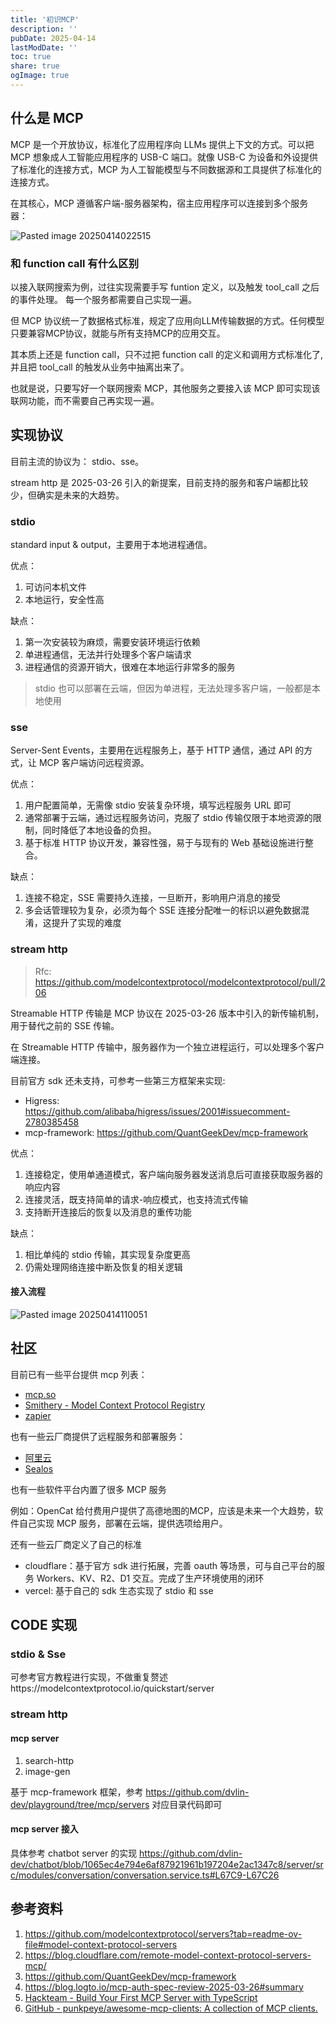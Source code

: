 ```yaml
---
title: '初识MCP'
description: ''
pubDate: 2025-04-14
lastModDate: ''
toc: true
share: true
ogImage: true
---
```


## 什么是 MCP

MCP 是一个开放协议，标准化了应用程序向 LLMs 提供上下文的方式。可以把 MCP 想象成人工智能应用程序的 USB-C 端口。就像 USB-C 为设备和外设提供了标准化的连接方式，MCP 为人工智能模型与不同数据源和工具提供了标准化的连接方式。

在其核心，MCP 遵循客户端-服务器架构，宿主应用程序可以连接到多个服务器：

![Pasted image 20250414022515](https://dvlin-notes-assets.oss-cn-beijing.aliyuncs.com/2025/04/14/9JQmZb1PRtgld5Yp6uuxPasted%20image%2020250414022515.png)

### 和 function call 有什么区别

以接入联网搜索为例，过往实现需要手写 funtion 定义，以及触发 tool_call 之后的事件处理。
每一个服务都需要自己实现一遍。

但 MCP 协议统一了数据格式标准，规定了应用向LLM传输数据的方式。任何模型只要兼容MCP协议，就能与所有支持MCP的应用交互。

其本质上还是 function call，只不过把 function call 的定义和调用方式标准化了, 并且把 tool_call 的触发从业务中抽离出来了。

也就是说，只要写好一个联网搜索 MCP，其他服务之要接入该 MCP 即可实现该联网功能，而不需要自己再实现一遍。

## 实现协议

目前主流的协议为： stdio、sse。

stream http 是 2025-03-26 引入的新提案，目前支持的服务和客户端都比较少，但确实是未来的大趋势。

### stdio

standard input & output，主要用于本地进程通信。

优点：

1. 可访问本机文件
2. 本地运行，安全性高

缺点：

1. 第一次安装较为麻烦，需要安装环境运行依赖
2. 单进程通信，无法并行处理多个客户端请求
3. 进程通信的资源开销大，很难在本地运行非常多的服务

> stdio 也可以部署在云端，但因为单进程，无法处理多客户端，一般都是本地使用

### sse

Server-Sent Events，主要用在远程服务上，基于 HTTP 通信，通过 API 的方式，让 MCP 客户端访问远程资源。

优点：

1. 用户配置简单，无需像 stdio 安装复杂环境，填写远程服务 URL 即可
2. 通常部署于云端，通过远程服务访问，克服了 stdio 传输仅限于本地资源的限制，同时降低了本地设备的负担。
3. 基于标准 HTTP 协议开发，兼容性强，易于与现有的 Web 基础设施进行整合。

缺点：

1. 连接不稳定，SSE 需要持久连接，一旦断开，影响用户消息的接受
2. 多会话管理较为复杂，必须为每个 SSE 连接分配唯一的标识以避免数据混淆，这提升了实现的难度

### stream http

> Rfc: https://github.com/modelcontextprotocol/modelcontextprotocol/pull/206

Streamable HTTP 传输是 MCP 协议在 2025-03-26 版本中引入的新传输机制，用于替代之前的 SSE 传输。

在 Streamable HTTP 传输中，服务器作为一个独立进程运行，可以处理多个客户端连接。

目前官方 sdk 还未支持，可参考一些第三方框架来实现:

- Higress: https://github.com/alibaba/higress/issues/2001#issuecomment-2780385458
- mcp-framework: https://github.com/QuantGeekDev/mcp-framework

优点：

1. 连接稳定，使用单通道模式，客户端向服务器发送消息后可直接获取服务器的响应内容
2. 连接灵活，既支持简单的请求-响应模式，也支持流式传输
3. 支持断开连接后的恢复以及消息的重传功能

缺点：

1. 相比单纯的 stdio 传输，其实现复杂度更高
2. 仍需处理网络连接中断及恢复的相关逻辑

#### 接入流程

![Pasted image 20250414110051](https://dvlin-notes-assets.oss-cn-beijing.aliyuncs.com/2025/04/14/fydwcrrL4QpRc9U0JBZbPasted%20image%2020250414110051.png)

## 社区

目前已有一些平台提供 mcp 列表：

- [mcp.so](https://mcp.so/)
- [Smithery - Model Context Protocol Registry](https://smithery.ai/)
- [zapier](https://actions.zapier.com/settings/mcp/)

也有一些云厂商提供了远程服务和部署服务：

- [阿里云](https://bailian.console.aliyun.com/?tab=mcp)
- [Sealos](https://mp.weixin.qq.com/s/1j5oHsYt1HCQrLhwAI2bLg)

也有一些软件平台内置了很多 MCP 服务

例如：OpenCat 给付费用户提供了高德地图的MCP，应该是未来一个大趋势，软件自己实现 MCP 服务，部署在云端，提供选项给用户。

还有一些云厂商定义了自己的标准

- cloudflare：基于官方 sdk 进行拓展，完善 oauth 等场景，可与自己平台的服务 Workers、KV、R2、D1 交互。完成了生产环境使用的闭环
- vercel: 基于自己的 sdk 生态实现了 stdio 和 sse

## CODE 实现

### stdio & Sse

可参考官方教程进行实现，不做重复赘述https://modelcontextprotocol.io/quickstart/server

### stream http

#### mcp server

1. search-http
2. image-gen

基于 mcp-framework 框架，参考 https://github.com/dvlin-dev/playground/tree/mcp/servers 对应目录代码即可

#### mcp server 接入

具体参考 chatbot server 的实现
https://github.com/dvlin-dev/chatbot/blob/1065ec4e794e6af87921961b197204e2ac1347c8/server/src/modules/conversation/conversation.service.ts#L67C9-L67C26

## 参考资料

1. https://github.com/modelcontextprotocol/servers?tab=readme-ov-file#model-context-protocol-servers
2. https://blog.cloudflare.com/remote-model-context-protocol-servers-mcp/
3. https://github.com/QuantGeekDev/mcp-framework
4. https://blog.logto.io/mcp-auth-spec-review-2025-03-26#summary
5. [Hackteam - Build Your First MCP Server with TypeScript](https://hackteam.io/blog/build-your-first-mcp-server-with-typescript-in-under-10-minutes/)
6. [GitHub - punkpeye/awesome-mcp-clients: A collection of MCP clients.](https://github.com/punkpeye/awesome-mcp-clients?tab=readme-ov-file)

